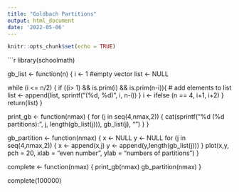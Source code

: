 ```yaml
---
title: "Goldbach Partitions"
output: html_document
date: '2022-05-06'
---
```


```r
knitr::opts_chunk$set(echo = TRUE)
```

```r
library(schoolmath)

gb_list <- function(n) {
  i <- 1
  #empty vector
  list <- NULL
  
  while (i <= n/2) {
    if ((i> 1) && is.prim(i) && is.prim(n-i)){
      # add elements to list  
      list <- append(list, sprintf("(%d, %d)  ", i, n-i))
    }
    i <- ifelse (n == 4, i+1, i+2)
  }
  return(list)
}

print_gb <- function(nmax) {
  for (j in seq(4,nmax,2)) {
    cat(sprintf("%d (%d partitions): ", j, length(gb_list(j))), gb_list(j), "\n")
  }
}

gb_partition <- function(nmax) {
  x <- NULL
  y <- NULL
  for (j in seq(4,nmax,2)) {
    x <- append(x,j)
    y <- append(y,length(gb_list(j)))
  }
  plot(x,y, pch = 20, xlab = "even number", ylab = "numbers of partitions")
}

complete <- function(nmax) {
  print_gb(nmax)
  gb_partition(nmax)
}

complete(100000)